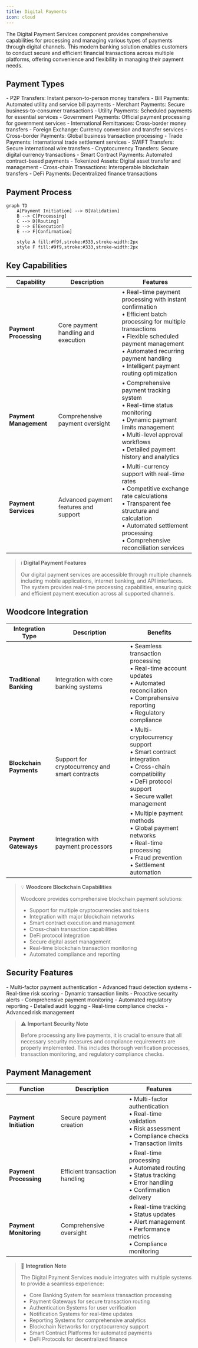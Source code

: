 ```yaml
---
title: Digital Payments
icon: cloud
---
```


The Digital Payment Services component provides comprehensive capabilities for processing and managing various types of payments through digital channels. This modern banking solution enables customers to conduct secure and efficient financial transactions across multiple platforms, offering convenience and flexibility in managing their payment needs.

## Payment Types

<Accordion title="Domestic Payments">
- P2P Transfers: Instant person-to-person money transfers
- Bill Payments: Automated utility and service bill payments
- Merchant Payments: Secure business-to-consumer transactions
- Utility Payments: Scheduled payments for essential services
- Government Payments: Official payment processing for government services
</Accordion>

<Accordion title="International Payments">
- International Remittances: Cross-border money transfers
- Foreign Exchange: Currency conversion and transfer services
- Cross-border Payments: Global business transaction processing
- Trade Payments: International trade settlement services
- SWIFT Transfers: Secure international wire transfers
</Accordion>

<Accordion title="Blockchain Payments">
- Cryptocurrency Transfers: Secure digital currency transactions
- Smart Contract Payments: Automated contract-based payments
- Tokenized Assets: Digital asset transfer and management
- Cross-chain Transactions: Interoperable blockchain transfers
- DeFi Payments: Decentralized finance transactions
</Accordion>

## Payment Process

```mermaid
graph TD
    A[Payment Initiation] --> B[Validation]
    B --> C[Processing]
    C --> D[Routing]
    D --> E[Execution]
    E --> F[Confirmation]
    
    style A fill:#f9f,stroke:#333,stroke-width:2px
    style F fill:#9f9,stroke:#333,stroke-width:2px
```

## Key Capabilities

| Capability | Description | Features |
|------------|-------------|----------|
| **Payment Processing** | Core payment handling and execution | • Real-time payment processing with instant confirmation<br/>• Efficient batch processing for multiple transactions<br/>• Flexible scheduled payment management<br/>• Automated recurring payment handling<br/>• Intelligent payment routing optimization |
| **Payment Management** | Comprehensive payment oversight | • Comprehensive payment tracking system<br/>• Real-time status monitoring<br/>• Dynamic payment limits management<br/>• Multi-level approval workflows<br/>• Detailed payment history and analytics |
| **Payment Services** | Advanced payment features and support | • Multi-currency support with real-time rates<br/>• Competitive exchange rate calculations<br/>• Transparent fee structure and calculation<br/>• Automated settlement processing<br/>• Comprehensive reconciliation services |

> ℹ️ **Digital Payment Features**
> 
> Our digital payment services are accessible through multiple channels including mobile applications, internet banking, and API interfaces. The system provides real-time processing capabilities, ensuring quick and efficient payment execution across all supported channels.

## Woodcore Integration

| Integration Type | Description | Benefits |
|-----------------|-------------|----------|
| **Traditional Banking** | Integration with core banking systems | • Seamless transaction processing<br/>• Real-time account updates<br/>• Automated reconciliation<br/>• Comprehensive reporting<br/>• Regulatory compliance |
| **Blockchain Payments** | Support for cryptocurrency and smart contracts | • Multi-cryptocurrency support<br/>• Smart contract integration<br/>• Cross-chain compatibility<br/>• DeFi protocol support<br/>• Secure wallet management |
| **Payment Gateways** | Integration with payment processors | • Multiple payment methods<br/>• Global payment networks<br/>• Real-time processing<br/>• Fraud prevention<br/>• Settlement automation |

> 💡 **Woodcore Blockchain Capabilities**
> 
> Woodcore provides comprehensive blockchain payment solutions:
> - Support for multiple cryptocurrencies and tokens
> - Integration with major blockchain networks
> - Smart contract execution and management
> - Cross-chain transaction capabilities
> - DeFi protocol integration
> - Secure digital asset management
> - Real-time blockchain transaction monitoring
> - Automated compliance and reporting

## Security Features

<Accordion title="Transaction Security">
- Multi-factor payment authentication
- Advanced fraud detection systems
- Real-time risk scoring
- Dynamic transaction limits
- Proactive security alerts
</Accordion>

<Accordion title="Compliance Features">
- Comprehensive payment monitoring
- Automated regulatory reporting
- Detailed audit logging
- Real-time compliance checks
- Advanced risk management
</Accordion>

> ⚠️ **Important Security Note**
> 
> Before processing any live payments, it is crucial to ensure that all necessary security measures and compliance requirements are properly implemented. This includes thorough verification processes, transaction monitoring, and regulatory compliance checks.

## Payment Management

| Function | Description | Features |
|----------|-------------|----------|
| **Payment Initiation** | Secure payment creation | • Multi-factor authentication<br/>• Real-time validation<br/>• Risk assessment<br/>• Compliance checks<br/>• Transaction limits |
| **Payment Processing** | Efficient transaction handling | • Real-time processing<br/>• Automated routing<br/>• Status tracking<br/>• Error handling<br/>• Confirmation delivery |
| **Payment Monitoring** | Comprehensive oversight | • Real-time tracking<br/>• Status updates<br/>• Alert management<br/>• Performance metrics<br/>• Compliance monitoring |

> 🔄 **Integration Note**
> 
> The Digital Payment Services module integrates with multiple systems to provide a seamless experience:
> - Core Banking System for seamless transaction processing
> - Payment Gateways for secure transaction routing
> - Authentication Systems for user verification
> - Notification Systems for real-time updates
> - Reporting Systems for comprehensive analytics
> - Blockchain Networks for cryptocurrency support
> - Smart Contract Platforms for automated payments
> - DeFi Protocols for decentralized finance
